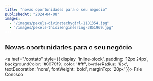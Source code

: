 ```yaml
---
title: "novas oportunidades para o seu negocio"
publishedAt: "2024-04-08"
images:
  - "/images/pexels-divinetechygirl-1181354.jpg"
  - "/images/pexels-thisisengineering-3861969.jpg"
---
```


## Novas oportunidades para o seu negócio



<a href="/contato" style={{
  display: 'inline-block',
  padding: '12px 24px',
  backgroundColor: '#0070f3',
  color: '#fff',
  borderRadius: '8px',
  textDecoration: 'none',
  fontWeight: 'bold',
  marginTop: '20px'
}}>
  Fale Conosco
</a>
